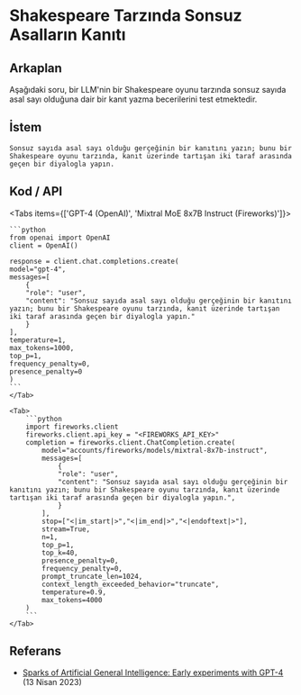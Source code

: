 # Shakespeare Tarzında Sonsuz Asalların Kanıtı


## Arkaplan
Aşağıdaki soru, bir LLM'nin bir Shakespeare oyunu tarzında sonsuz sayıda asal sayı olduğuna dair bir kanıt yazma becerilerini test etmektedir.

## İstem
```İstem
Sonsuz sayıda asal sayı olduğu gerçeğinin bir kanıtını yazın; bunu bir Shakespeare oyunu tarzında, kanıt üzerinde tartışan iki taraf arasında geçen bir diyalogla yapın.
```

## Kod / API

<Tabs items={['GPT-4 (OpenAI)', 'Mixtral MoE 8x7B Instruct (Fireworks)']}>
    <Tab>
  
    ```python
    from openai import OpenAI
    client = OpenAI()

    response = client.chat.completions.create(
    model="gpt-4",
    messages=[
        {
        "role": "user",
        "content": "Sonsuz sayıda asal sayı olduğu gerçeğinin bir kanıtını yazın; bunu bir Shakespeare oyunu tarzında, kanıt üzerinde tartışan iki taraf arasında geçen bir diyalogla yapın."
        }
    ],
    temperature=1,
    max_tokens=1000,
    top_p=1,
    frequency_penalty=0,
    presence_penalty=0
    )
    ```
    </Tab>

    <Tab>
        ```python
        import fireworks.client
        fireworks.client.api_key = "<FIREWORKS_API_KEY>"
        completion = fireworks.client.ChatCompletion.create(
            model="accounts/fireworks/models/mixtral-8x7b-instruct",
            messages=[
                {
                "role": "user",
                "content": "Sonsuz sayıda asal sayı olduğu gerçeğinin bir kanıtını yazın; bunu bir Shakespeare oyunu tarzında, kanıt üzerinde tartışan iki taraf arasında geçen bir diyalogla yapın.",
                }
            ],
            stop=["<|im_start|>","<|im_end|>","<|endoftext|>"],
            stream=True,
            n=1,
            top_p=1,
            top_k=40,
            presence_penalty=0,
            frequency_penalty=0,
            prompt_truncate_len=1024,
            context_length_exceeded_behavior="truncate",
            temperature=0.9,
            max_tokens=4000
        )
        ```
    </Tab>


</Tabs>

## Referans
- [Sparks of Artificial General Intelligence: Early experiments with GPT-4](https://arxiv.org/abs/2303.12712) (13 Nisan 2023)